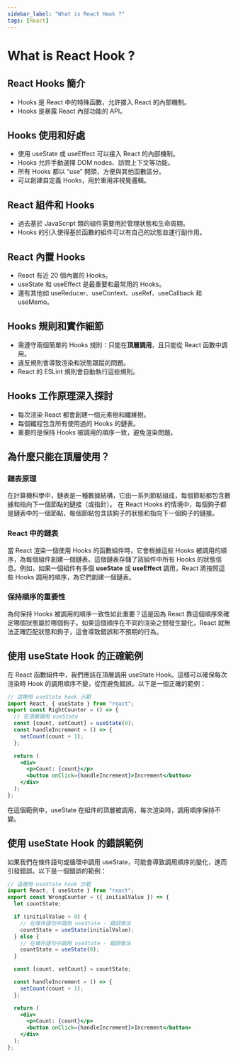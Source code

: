 ```yaml
---
sidebar_label: "What is React Hook ?"
tags: [React]
---
```



# What is React Hook ?

## React Hooks 簡介

- Hooks 是 React 中的特殊函數，允許接入 React 的內部機制。
- Hooks 是暴露 React 內部功能的 API。

## Hooks 使用和好處

- 使用 useState 或 useEffect 可以接入 React 的內部機制。
- Hooks 允許手動選擇 DOM nodes、訪問上下文等功能。
- 所有 Hooks 都以 “use” 開頭，方便與其他函數區分。
- 可以創建自定義 Hooks，用於重用非視覺邏輯。

## React 組件和 Hooks

- 過去基於 JavaScript 類的組件需要用於管理狀態和生命周期。
- Hooks 的引入使得基於函數的組件可以有自己的狀態並運行副作用。

## React 內置 Hooks

- React 有近 20 個內置的 Hooks。
- useState 和 useEffect 是最重要和最常用的 Hooks。
- 還有其他如 useReducer、useContext、useRef、useCallback 和 useMemo。

## Hooks 規則和實作細節

- 需遵守兩個簡單的 Hooks 規則：只能在**頂層調用**，且只能從 React 函數中調用。
- 違反規則會導致渲染和狀態跟蹤的問題。
- React 的 ESLint 規則會自動執行這些規則。

## Hooks 工作原理深入探討

- 每次渲染 React 都會創建一個元素樹和纖維樹。
- 每個纖程包含所有使用過的 Hooks 的鏈表。
- 重要的是保持 Hooks 被調用的順序一致，避免渲染問題。

## 為什麼只能在頂層使用？

### 鏈表原理

在計算機科學中，鏈表是一種數據結構，它由一系列節點組成，每個節點都包含數據和指向下一個節點的鏈接（或指針）。
在 React Hooks 的情境中，每個鉤子都是鏈表中的一個節點，每個節點包含該鉤子的狀態和指向下一個鉤子的鏈接。

### React 中的鏈表

當 React 渲染一個使用 Hooks 的函數組件時，它會根據這些 Hooks 被調用的順序，為每個組件創建一個鏈表。這個鏈表存儲了該組件中所有 Hooks 的狀態信息。例如，如果一個組件有多個 **useState** 或 **useEffect** 調用，React 將按照這些 Hooks 調用的順序，為它們創建一個鏈表。

### 保持順序的重要性

為何保持 Hooks 被調用的順序一致性如此重要？這是因為 React 靠這個順序來確定哪個狀態屬於哪個鉤子。如果這個順序在不同的渲染之間發生變化，React 就無法正確匹配狀態和鉤子，這會導致錯誤和不預期的行為。

## 使用 useState Hook 的正確範例

在 React 函數組件中，我們應該在頂層調用 useState Hook。這樣可以確保每次渲染時 Hook 的調用順序不變，從而避免錯誤。以下是一個正確的範例：

```jsx
// 這裡用 useState hook 示範
import React, { useState } from "react";
export const RightCounter = () => {
  // 在頂層調用 useState
  const [count, setCount] = useState(0);
  const handleIncrement = () => {
    setCount(count + 1);
  };

  return (
    <div>
      <p>Count: {count}</p>
      <button onClick={handleIncrement}>Increment</button>
    </div>
  );
};
```

在這個範例中，useState 在組件的頂層被調用，每次渲染時，調用順序保持不變。

## 使用 useState Hook 的錯誤範例

如果我們在條件語句或循環中調用 useState，可能會導致調用順序的變化，進而引發錯誤。以下是一個錯誤的範例：

```jsx
// 這裡用 useState hook 示範
import React, { useState } from "react";
export const WrongCounter = ({ initialValue }) => {
  let countState;

  if (initialValue > 0) {
    // 在條件語句中調用 useState - 錯誤做法
    countState = useState(initialValue);
  } else {
    // 在條件語句中調用 useState - 錯誤做法
    countState = useState(0);
  }

  const [count, setCount] = countState;

  const handleIncrement = () => {
    setCount(count + 1);
  };

  return (
    <div>
      <p>Count: {count}</p>
      <button onClick={handleIncrement}>Increment</button>
    </div>
  );
};
```

<WhatIsHook />
